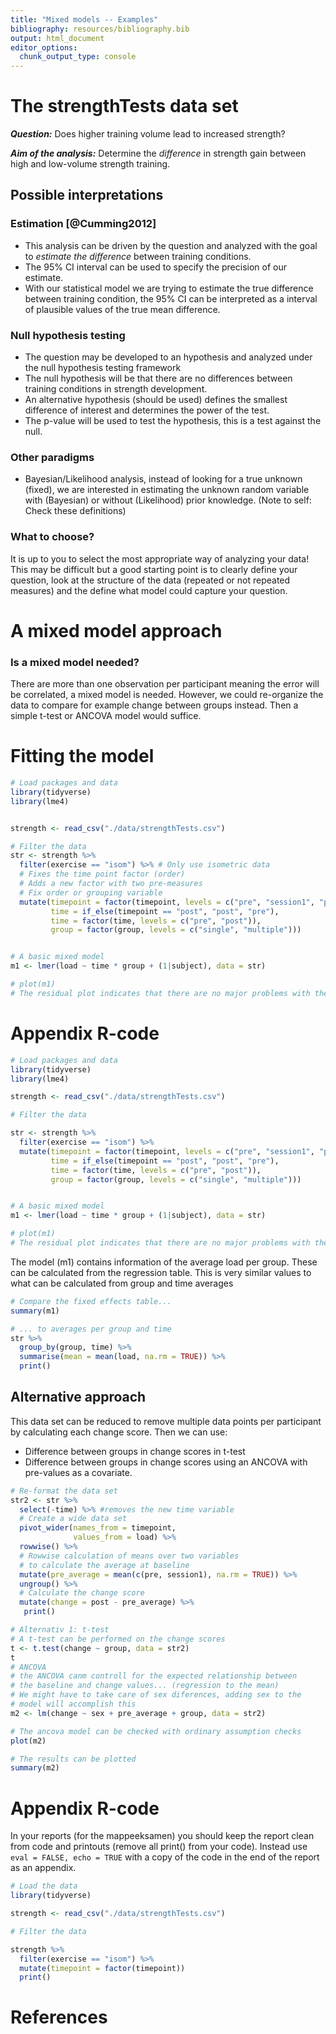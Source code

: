 ```yaml
---
title: "Mixed models -- Examples"
bibliography: resources/bibliography.bib
output: html_document
editor_options: 
  chunk_output_type: console
---
```



# The strengthTests data set

***Question:*** Does higher training volume lead to increased strength? 

***Aim of the analysis:*** Determine the *difference* in strength gain between high and low-volume strength training.

## Possible interpretations 

### Estimation [@Cumming2012]
- This analysis can be driven by the question and analyzed with the goal to *estimate the difference* between training conditions.
- The 95% CI interval can be used to specify the precision of our estimate. 
- With our statistical model we are trying to estimate the true difference between training condition, the 95% CI can be interpreted as a interval of plausible values of the true mean difference.


### Null hypothesis testing
- The question may be developed to an hypothesis and analyzed under the null hypothesis testing framework
- The null hypothesis will be that there are no differences between training conditions in strength development. 
- An alternative hypothesis (should be used) defines the smallest difference of interest and determines the power of the test. 
- The p-value will be used to test the hypothesis, this is a test against the null. 

### Other paradigms
- Bayesian/Likelihood analysis, instead of looking for a true unknown (fixed), we are interested in estimating the unknown random variable with (Bayesian) or without (Likelihood) prior knowledge. (Note to self: Check these definitions)

### What to choose?

It is up to you to select the most appropriate way of analyzing your data! This may be difficult but a good starting point is to clearly define your question, look at the structure of the data (repeated or not repeated measures) and the define what model could capture your question.  

# A mixed model approach

### Is a mixed model needed?

There are more than one observation per participant meaning the error will be correlated, a mixed model is needed. However, we could re-organize the data to compare for example change between groups instead. Then a simple t-test or ANCOVA model would suffice.

# Fitting the model

```r
# Load packages and data 
library(tidyverse)
library(lme4)


strength <- read_csv("./data/strengthTests.csv")

# Filter the data 
str <- strength %>%
  filter(exercise == "isom") %>% # Only use isometric data
  # Fixes the time point factor (order)
  # Adds a new factor with two pre-measures
  # Fix order or grouping variable
  mutate(timepoint = factor(timepoint, levels = c("pre", "session1", "post")), 
         time = if_else(timepoint == "post", "post", "pre"), 
         time = factor(time, levels = c("pre", "post")), 
         group = factor(group, levels = c("single", "multiple"))) 


# A basic mixed model
m1 <- lmer(load ~ time * group + (1|subject), data = str)

# plot(m1)
# The residual plot indicates that there are no major problems with the model..
```

# Appendix R-code

```r
# Load packages and data 
library(tidyverse)
library(lme4)

strength <- read_csv("./data/strengthTests.csv")

# Filter the data 

str <- strength %>%
  filter(exercise == "isom") %>%
  mutate(timepoint = factor(timepoint, levels = c("pre", "session1", "post")), 
         time = if_else(timepoint == "post", "post", "pre"), 
         time = factor(time, levels = c("pre", "post")), 
         group = factor(group, levels = c("single", "multiple"))) 


# A basic mixed model
m1 <- lmer(load ~ time * group + (1|subject), data = str)

# plot(m1)
# The residual plot indicates that there are no major problems with the model..
```

The model (m1) contains information of the average load per group. These can be calculated from the regression table. This is very similar values to what can be calculated from group and time averages

```r
# Compare the fixed effects table...
summary(m1)

# ... to averages per group and time
str %>%
  group_by(group, time) %>%
  summarise(mean = mean(load, na.rm = TRUE)) %>%
  print()
```

## Alternative approach 

This data set can be reduced to remove multiple data points per participant by calculating each change score. Then we can use:

- Difference between groups in change scores in t-test
- Difference between groups in change scores using an ANCOVA with pre-values as a covariate.


```r

# Re-format the data set
str2 <- str %>%
  select(-time) %>% #removes the new time variable
  # Create a wide data set
  pivot_wider(names_from = timepoint, 
              values_from = load) %>%
  rowwise() %>%
  # Rowwise calculation of means over two variables
  # to calculate the average at baseline
  mutate(pre_average = mean(c(pre, session1), na.rm = TRUE)) %>%
  ungroup() %>%
  # Calculate the change score
  mutate(change = post - pre_average) %>%
   print()

# Alternativ 1: t-test
# A t-test can be performed on the change scores
t <- t.test(change ~ group, data = str2)
t
# ANCOVA
# the ANCOVA canm controll for the expected relationship between
# the baseline and change values... (regression to the mean)
# We might have to take care of sex diferences, adding sex to the
# model will accomplish this
m2 <- lm(change ~ sex + pre_average + group, data = str2)

# The ancova model can be checked with ordinary assumption checks
plot(m2)

# The results can be plotted
summary(m2)

```

# Appendix R-code

In your reports (for the mappeeksamen) you should keep the report clean from code and printouts (remove all print() from your code). Instead use `eval = FALSE, echo = TRUE` with a copy of the code in the end of the report as an appendix.


```r
# Load the data 
library(tidyverse)

strength <- read_csv("./data/strengthTests.csv")

# Filter the data 

strength %>%
  filter(exercise == "isom") %>%
  mutate(timepoint = factor(timepoint))
  print()


```

# References
